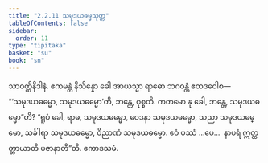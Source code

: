 ```yaml
---
title: "2.2.11 သမုဒယဓမ္မသုတ္တ"
tableOfContents: false
sidebar:
  order: 11
type: "tipitaka"
basket: "su"
book: "sn"
---
```



<DynamicBreadcrumb />

<Division number="180" book="sn" e="ch" v="18" p="305">

<Paragraph number="868" book="sn">
သာဝတ္ထိနိဒါနံ. ဧကမန္တံ နိသိန္နော ခေါ အာယသ္မာ ရာဓော ဘဂဝန္တံ ဧတဒဝေါစ—  “‘သမုဒယဓမ္မော, သမုဒယဓမ္မော’တိ, ဘန္တေ, ဝုစ္စတိ. ကတမော နု ခေါ, ဘန္တေ, သမုဒယဓမ္မော”တိ? “ရူပံ ခေါ, ရာဓ, သမုဒယဓမ္မော, ဝေဒနာ သမုဒယဓမ္မော, သညာ သမုဒယဓမ္မော, သင်္ခါရာ သမုဒယဓမ္မော, ဝိညာဏံ သမုဒယဓမ္မော. ဧဝံ ပဿံ …ပေ…  နာပရံ ဣတ္ထတ္တာယာတိ ပဇာနာတီ”တိ.

</Paragraph>
</Division>

<Paragraph number="869" type="center" book="sn">
ဧကာဒသမံ.
</Paragraph>